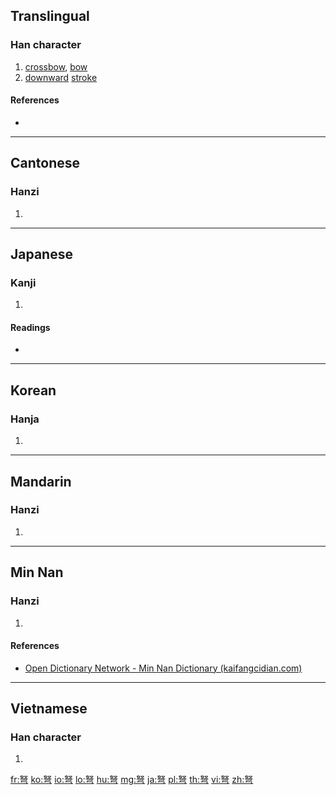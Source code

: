 ==Translingual==

===Han character===
{{Han char|rn=57|rad=弓|as=05|sn=8|four=47207|canj=VEN|ids=⿱奴弓}}

# [[crossbow]], [[bow]]
# [[downward]] [[stroke]]

====References====
* {{Han ref|kx=0358.030|dkj=09760|dj=0674.170|hdz=20994.050|uh=5F29|ud=24361|bh=A9B8|bd=43448}}

----

==Cantonese==

===Hanzi===
{{yue-hanzi|jyut=[[nou5]]|y=nou5}}

# {{defn|lang=yue|sort=弓05}}

----

==Japanese==

===Kanji===
{{ja-kanji|grade=|rs=弓05}}

# {{defn|lang=ja|sort=弓05}}

====Readings====
* {{ja-readings|on=[[ど]] (do)|kun=[[いしゅみ]] (ishumi)}}

----

==Korean==

===Hanja===
{{ko-hanja|hangeul=노|eumhun=|rv=no|mr=no|y=no}}

# {{defn|lang=ko|sort=弓05}}

----

==Mandarin==

===Hanzi===
{{cmn-hanzi|pin=[[nǔ]] ([[nu3]])|wg=nu<sup>3</sup>}}

# {{defn|lang=cmn|sort=弓05}}

----

==Min Nan==

===Hanzi===
{{nan-hanzi|poj=[[ló͘]] (loo<sup>2</sup>), [[lō͘]] (loo<sup>7</sup>)|tlpa=}}

# {{defn|lang=nan|sort=弓05}}

====References====
* [http://kaifangcidian.com/han/minnan/%E5%BC%A9 Open Dictionary Network - Min Nan Dictionary (kaifangcidian.com)]

----

==Vietnamese==

===Han character===
{{vi-hantu|[[nỏ]], [[nỗ]], [[ná]], [[nõ]]|rs=弓05}}

# {{defn|lang=vi|sort=弓05}}

[[fr:弩]]
[[ko:弩]]
[[io:弩]]
[[lo:弩]]
[[hu:弩]]
[[mg:弩]]
[[ja:弩]]
[[pl:弩]]
[[th:弩]]
[[vi:弩]]
[[zh:弩]]